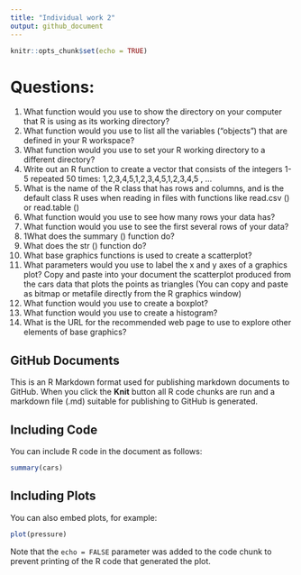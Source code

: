 ```yaml
---
title: "Individual work 2"
output: github_document
---
```


```r
knitr::opts_chunk$set(echo = TRUE)
```

# Questions:
1. What function would you use to show the directory on your computer that R is using as its working directory?
2. What function would you use to list all the variables (“objects”) that are defined in your R workspace?
3. What function would you use to set your R working directory to a different directory?
4. Write out an R function to create a vector that consists of the integers 1-5 repeated 50 times: 1,2,3,4,5,1,2,3,4,5,1,2,3,4,5 , ...
5. What is the name of the R class that has rows and columns, and is the default class R uses when reading in files with functions like read.csv () or read.table ()
6. What function would you use to see how many rows your data has?
7. What function would you use to see the first several rows of your data?
8. 1What does the summary () function do?
9. What does the str () function do?
10. What base graphics functions is used to create a scatterplot?
11. What parameters would you use to label the x and y axes of a graphics plot?
Copy and paste into your document the scatterplot produced from the cars data that plots the points as triangles (You can copy and paste as bitmap or metafile directly from the R graphics window)
12. What function would you use to create a boxplot?
13. What function would you use to create a histogram?
14. What is the URL for the recommended web page to use to explore other elements of base graphics?

## GitHub Documents

This is an R Markdown format used for publishing markdown documents to GitHub. When you click the **Knit** button all R code chunks are run and a markdown file (.md) suitable for publishing to GitHub is generated.

## Including Code

You can include R code in the document as follows:

```r
summary(cars)
```

## Including Plots

You can also embed plots, for example:

```r
plot(pressure)
```

Note that the `echo = FALSE` parameter was added to the code chunk to prevent printing of the R code that generated the plot.
